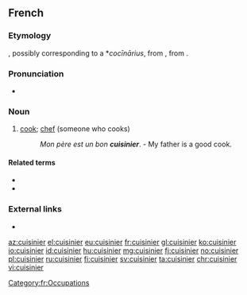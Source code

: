 ==French==

===Etymology===
{{suffix|cuisine|ier|lang=fr}}, possibly corresponding to a {{etyl|VL.|fr}} *''cocīnārius'',  from {{etyl|la|fr}} {{m|la|coquīnārius}}, from {{m|la|coquīna}}.

===Pronunciation===
* {{audio|Fr-cuisinier.ogg|Audio|lang=fr}}

===Noun===
{{fr-noun|m|f=cuisinière}}

# [[cook]]; [[chef]] (someone who cooks)
#: ''Mon père est un bon '''cuisinier'''''. - My father is a good cook.

====Related terms====
* {{l|fr|cuisine}}
* {{l|fr|cuisiner}}

===External links===
* {{R:TLFi}}

[[Category:fr:Occupations]]

[[az:cuisinier]]
[[el:cuisinier]]
[[eu:cuisinier]]
[[fr:cuisinier]]
[[gl:cuisinier]]
[[ko:cuisinier]]
[[io:cuisinier]]
[[id:cuisinier]]
[[hu:cuisinier]]
[[mg:cuisinier]]
[[fj:cuisinier]]
[[no:cuisinier]]
[[pl:cuisinier]]
[[ru:cuisinier]]
[[fi:cuisinier]]
[[sv:cuisinier]]
[[ta:cuisinier]]
[[chr:cuisinier]]
[[vi:cuisinier]]
